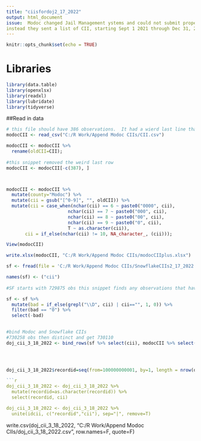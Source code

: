 ```yaml
---
title: "ciisfordoj2_17_2022"
output: html_document
issue:  Modoc changed Jail Management ystems and could not submit proper data for 1/15/2022 reporting, 
instead they sent a list of CII, starting Sept 1 2021 through Dec 31, 2021. I need to reformat them to add them to the DOJ list
---
```


```r
knitr::opts_chunk$set(echo = TRUE)
```

# Libraries
```r
library(data.table)
library(openxlsx)
library(readxl)
library(lubridate)
library(tidyverse)

```

##Read in data
```r
# this file should have 386 observations.  It had a wierd last line that said  "386 Records"  
modocCII <- read_csv("C:/R Work/Append Modoc CIIs/CII.csv")

modocCII <- modocCII %>%
  rename(oldCII=CII);
  
#this snippet removed the weird last row  
modocCII <- modocCII[-c(387), ]



modocCII <- modocCII %>%
  mutate(county="Modoc") %>%
  mutate(cii = gsub("[^0-9]", "", oldCII)) %>%  
  mutate(cii = case_when(nchar(cii) == 6 ~ paste0("0000", cii),
                       nchar(cii) == 7 ~ paste0("000", cii),
                       nchar(cii) == 8 ~ paste0("00", cii),
                       nchar(cii) == 9 ~ paste0("0", cii),
                       T ~ as.character(cii)),
       cii = if_else(nchar(cii) != 10, NA_character_, (cii)));

View(modocCII)
```

```r
write.xlsx(modocCII, "C:/R Work/Append Modoc CIIs/modocCIIplus.xlsx")
```

```r
sf <- fread(file = 'C:/R Work/Append Modoc CIIs/SnowflakeCIIs2_17_2022.tsv',  header = TRUE)

```

```r
names(sf) <- ("cii")
 
#SF starts with 729875 obs this snippet finds any observations that have a digit or any missing values in this case it finds ("A10707613" and "Unknown" and "")

sf <- sf %>%
  mutate(bad = if_else(grepl("\\D", cii) | cii=="", 1, 0)) %>%
  filter(bad == "0") %>%
  select(-bad)
 

#bind Modoc and Snowflake CIIs
#730258 obs then distinct and get 730110
doj_cii_3_18_2022 <- bind_rows(sf %>% select(cii), modocCII %>% select(cii)) %>% distinct()

 


doj_cii_3_18_2022$recordid=seq(from=100000000001, by=1, length = nrow(doj_cii_3_18_2022)) 

```r
doj_cii_3_18_2022 <- doj_cii_3_18_2022 %>%
  mutate(recordid=as.character(recordid)) %>%
  select(recordid, cii) 

doj_cii_3_18_2022 <- doj_cii_3_18_2022 %>%
  unite(idcii, c("recordid","cii"), sep="|", remove=T)


```


write.csv(doj_cii_3_18_2022, "C:/R Work/Append Modoc CIIs/doj_cii_3_18_2022.csv", row.names=F, quote=F)


